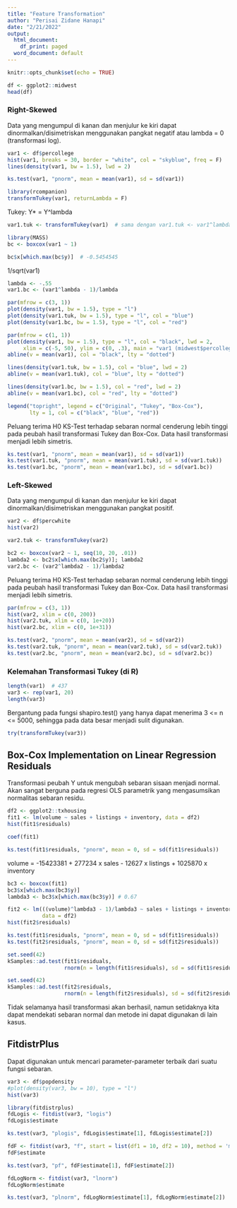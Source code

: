 ```yaml
---
title: "Feature Transformation"
author: "Perisai Zidane Hanapi"
date: "2/21/2022"
output:
  html_document:
    df_print: paged
  word_document: default
---
```


```r
knitr::opts_chunk$set(echo = TRUE)
```

```r
df <- ggplot2::midwest
head(df)
```

### Right-Skewed
Data yang mengumpul di kanan dan menjulur ke kiri dapat dinormalkan/disimetriskan menggunakan pangkat negatif atau lambda = 0 (transformasi log).

```r
var1 <- df$percollege
hist(var1, breaks = 30, border = "white", col = "skyblue", freq = F)
lines(density(var1, bw = 1.5), lwd = 2)
```

```r
ks.test(var1, "pnorm", mean = mean(var1), sd = sd(var1))
```

```r
library(rcompanion)
transformTukey(var1, returnLambda = F)
```

Tukey: Y* = Y^lambda

```r
var1.tuk <- transformTukey(var1)  # sama dengan var1.tuk <- var1^lambda
```

```r
library(MASS)
bc <- boxcox(var1 ~ 1)
```

```r
bc$x[which.max(bc$y)]  # -0.5454545
```

1/sqrt(var1)
```r
lambda <- -.55
var1.bc <- (var1^lambda - 1)/lambda
```

```r
par(mfrow = c(3, 1))
plot(density(var1, bw = 1.5), type = "l")
plot(density(var1.tuk, bw = 1.5), type = "l", col = "blue")
plot(density(var1.bc, bw = 1.5), type = "l", col = "red")
```

```r
par(mfrow = c(1, 1))
plot(density(var1, bw = 1.5), type = "l", col = "black", lwd = 2,
     xlim = c(-5, 50), ylim = c(0, .3), main = "var1 (midwest$percollege)")
abline(v = mean(var1), col = "black", lty = "dotted")

lines(density(var1.tuk, bw = 1.5), col = "blue", lwd = 2)
abline(v = mean(var1.tuk), col = "blue", lty = "dotted")

lines(density(var1.bc, bw = 1.5), col = "red", lwd = 2)
abline(v = mean(var1.bc), col = "red", lty = "dotted")

legend("topright", legend = c("Original", "Tukey", "Box-Cox"),
       lty = 1, col = c("black", "blue", "red"))
```

Peluang terima H0 KS-Test terhadap sebaran normal cenderung lebih tinggi pada peubah hasil transformasi Tukey dan Box-Cox. Data hasil transformasi menjadi lebih simetris.

```r
ks.test(var1, "pnorm", mean = mean(var1), sd = sd(var1))
ks.test(var1.tuk, "pnorm", mean = mean(var1.tuk), sd = sd(var1.tuk))
ks.test(var1.bc, "pnorm", mean = mean(var1.bc), sd = sd(var1.bc))
```

### Left-Skewed
Data yang mengumpul di kanan dan menjulur ke kiri dapat dinormalkan/disimetriskan menggunakan pangkat positif.

```r
var2 <- df$percwhite
hist(var2)
```

```r
var2.tuk <- transformTukey(var2)

bc2 <- boxcox(var2 ~ 1, seq(10, 20, .01))
lambda2 <- bc2$x[which.max(bc2$y)]; lambda2
var2.bc <- (var2^lambda2 - 1)/lambda2
```

Peluang terima H0 KS-Test terhadap sebaran normal cenderung lebih tinggi pada peubah hasil transformasi Tukey dan Box-Cox. Data hasil transformasi menjadi lebih simetris.

```r
par(mfrow = c(3, 1))
hist(var2, xlim = c(0, 200))
hist(var2.tuk, xlim = c(0, 1e+20))
hist(var2.bc, xlim = c(0, 1e+31))
```

```r
ks.test(var2, "pnorm", mean = mean(var2), sd = sd(var2))
ks.test(var2.tuk, "pnorm", mean = mean(var2.tuk), sd = sd(var2.tuk))
ks.test(var2.bc, "pnorm", mean = mean(var2.bc), sd = sd(var2.bc))
```

### Kelemahan Transformasi Tukey (di R)

```r
length(var1)  # 437
var3 <- rep(var1, 20)
length(var3)
```

Bergantung pada fungsi shapiro.test() yang hanya dapat menerima 3 <= n <= 5000, sehingga pada data besar menjadi sulit digunakan.

```r
try(transformTukey(var3))
```

## Box-Cox Implementation on Linear Regression Residuals

Transformasi peubah Y untuk mengubah sebaran sisaan menjadi normal. Akan sangat berguna pada regresi OLS parametrik yang mengasumsikan normalitas sebaran residu.

```r
df2 <- ggplot2::txhousing
fit1 <- lm(volume ~ sales + listings + inventory, data = df2)
hist(fit1$residuals)
```

```r
coef(fit1)
```

```r
ks.test(fit1$residuals, "pnorm", mean = 0, sd = sd(fit1$residuals))
```
volume = -15423381 + 277234 x sales - 12627 x listings + 1025870 x inventory

```r
bc3 <- boxcox(fit1)
bc3$x[which.max(bc3$y)]
lambda3 <- bc3$x[which.max(bc3$y)] # 0.67
```

```r
fit2 <- lm(((volume)^lambda3 - 1)/lambda3 ~ sales + listings + inventory,
           data = df2)
hist(fit2$residuals)
```

```r
ks.test(fit1$residuals, "pnorm", mean = 0, sd = sd(fit1$residuals))
ks.test(fit2$residuals, "pnorm", mean = 0, sd = sd(fit2$residuals))
```

```r
set.seed(42)
kSamples::ad.test(fit1$residuals,
                  rnorm(n = length(fit1$residuals), sd = sd(fit1$residuals)))

set.seed(42)
kSamples::ad.test(fit2$residuals,
                  rnorm(n = length(fit2$residuals), sd = sd(fit2$residuals)))
```

Tidak selamanya hasil transformasi akan berhasil, namun setidaknya kita dapat mendekati sebaran normal dan metode ini dapat digunakan di lain kasus.

## FitdistrPlus

Dapat digunakan untuk mencari parameter-parameter terbaik dari suatu fungsi sebaran.

```r
var3 <- df$popdensity
#plot(density(var3, bw = 10), type = "l")
hist(var3)
```

```r
library(fitdistrplus)
fdLogis <- fitdist(var3, "logis")
fdLogis$estimate
```

```r
ks.test(var3, "plogis", fdLogis$estimate[1], fdLogis$estimate[2])
```

```r
fdF <- fitdist(var3, "f", start = list(df1 = 10, df2 = 10), method = 'mse')
fdF$estimate
```

```r
ks.test(var3, "pf", fdF$estimate[1], fdF$estimate[2])
```

```r
fdLogNorm <- fitdist(var3, "lnorm")
fdLogNorm$estimate
```

```r
ks.test(var3, "plnorm", fdLogNorm$estimate[1], fdLogNorm$estimate[2])
```
